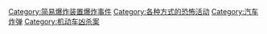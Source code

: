 [[Category:简易爆炸装置爆炸事件|Category:简易爆炸装置爆炸事件]]
[[Category:各种方式的恐怖活动|Category:各种方式的恐怖活动]]
[[Category:汽车炸弹|Category:汽车炸弹]]
[[Category:机动车凶杀案|Category:机动车凶杀案]]